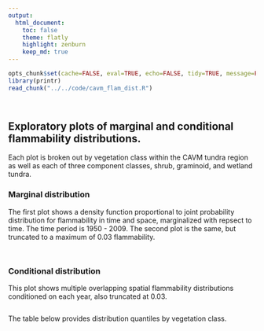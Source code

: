 ```yaml
---
output:
  html_document:
    toc: false
    theme: flatly
    highlight: zenburn
    keep_md: true
---
```


```r
opts_chunk$set(cache=FALSE, eval=TRUE, echo=FALSE, tidy=TRUE, message=FALSE, warning=FALSE, dpi=300, fig.height=10.5, fig.width=10.5)
library(printr)
read_chunk("../../code/cavm_flam_dist.R")
```

```r
```

```r
```

##
##
## Exploratory plots of marginal and conditional flammability distributions.

Each plot is broken out by vegetation class within the CAVM tundra region as well as each of three component classes, shrub, graminoid, and wetland tundra.

### Marginal distribution

The first plot shows a density function proportional to joint probability distribution for flammability in time and space,
marginalized with repsect to time. The time period is 1950 - 2009. The second plot is the same, but truncated to a maximum of 0.03 flammability.

```r
```

```r
```

### Conditional distribution

This plot shows multiple overlapping spatial flammability distributions conditioned on each year, also truncated at 0.03.

```r
```

The table below provides distribution quantiles by vegetation class.

```r
```
